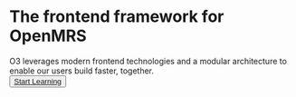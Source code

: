 
<div className="pt-20 py-10 m-auto flex-row justify-center text-center max-w-lg md:max-w-xl lg:max-w-4xl">
  <AdaptiveLogo />
  <h1 className="py-10 font-bold tracking-[-0.04em] leading-none text-[40px] md:text-5xl lg:text-[64px]">
    <span className="leading-none">The frontend framework for OpenMRS</span>
  </h1>
  <span className="text-xl">
    O3 leverages modern frontend technologies and a modular architecture to
    enable our users build faster, together.
  </span>
</div>

<div className="mx-auto z-50 flex flex-col items-center w-full max-w-md gap-5 px-6">
  <div className="flex flex-col w-full gap-3 md:!flex-row">
    <div className="relative w-full group">
      <button className="w-full min-w-[120px] text-base font-medium no-underline dark:text-black text-white border-transparent bg-black dark:bg-white rounded md:leading-6 transition-all duration-300">
        <a
          href="/docs/introduction"
          className="text-primary-600 no-underline decoration-from-font text-underline-position:from-font block py-3"
        >
          Start Learning
        </a>
      </button>
    </div>
  </div>
</div>
